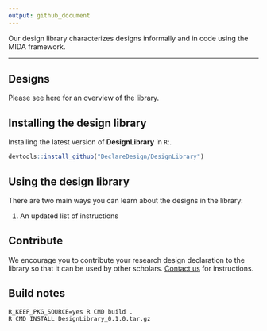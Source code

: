 ```yaml
---
output: github_document
---
```


Our design library characterizes designs informally and in code using the MIDA framework.

---

## Designs

Please see here for an overview of the library.

## Installing the design library

Installing the latest version of **DesignLibrary** in `R`:.

```r
devtools::install_github("DeclareDesign/DesignLibrary")
```


## Using the design library

There are two main ways you can learn about the designs in the library:
  
  1. An updated list of instructions

## Contribute

We encourage you to contribute your research design declaration to the library so that it can be used by other scholars. [Contact us](mailto:contribute@declaredesign.org) for instructions.

## Build notes
```
R_KEEP_PKG_SOURCE=yes R CMD build .
R CMD INSTALL DesignLibrary_0.1.0.tar.gz
```